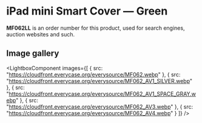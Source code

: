 
# iPad mini Smart Cover — Green

<Callout type='info' emoji='👉🏻'>**MF062LL** is an order number for this product, used for search engines, auction websites and such.</Callout>

## Image gallery

<LightboxComponent
    images={[
      {
        src: "https://cloudfront.everycase.org/everysource/MF062.webp"
      },
      {
        src: "https://cloudfront.everycase.org/everysource/MF062_AV1_SILVER.webp"
      },
      {
        src: "https://cloudfront.everycase.org/everysource/MF062_AV1_SPACE_GRAY.webp"
      },
      {
        src: "https://cloudfront.everycase.org/everysource/MF062_AV3.webp"
      },
      {
        src: "https://cloudfront.everycase.org/everysource/MF062_AV4.webp"
      }
    ]}
  />
